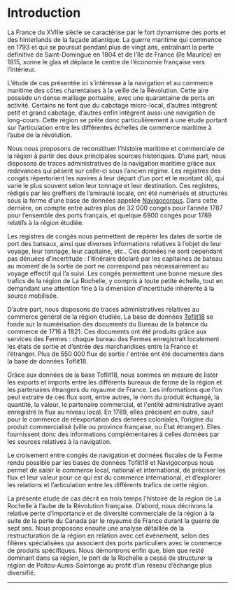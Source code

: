 

# Introduction

<Caller id="intro-provinces" />

La France du XVIIIe siècle se caractérise par le fort dynamisme des ports et des hinterlands de la façade atlantique. La guerre maritime qui commence en 1793 et qui se poursuit pendant plus de vingt ans, entraînant la perte définitive de Saint-Domingue en 1804 et de l’île de France (île Maurice) en 1815, sonne le glas et déplace le centre de l’économie française vers l’intérieur. 

L’étude de cas présentée ici s’intéresse à la navigation et au commerce maritime des côtes charentaises à la veille de la Révolution. Cette aire possède un dense maillage portuaire, avec une quarantaine de ports en activité. Certains ne font que du cabotage micro-local, d’autres intègrent petit et grand cabotage, d’autres enfin intègrent aussi une navigation de long-cours. Cette région se prête donc particulièrement à une étude portant sur l’articulation entre les différentes échelles de commerce maritime à l’aube de la révolution. 

<Caller id="intro-ports" />

Nous nous proposons de reconstituer l’histoire maritime et commerciale de la région à partir des deux principales sources historiques. D’une part, nous disposons de traces administratives de la navigation maritime grâce aux redevances qui pèsent sur celle-ci sous l’ancien régime. Les registres des congés répertorient les navires à leur départ d’un port et le montant dû, qui varie le plus souvent selon leur tonnage et leur destination. Ces registres, rédigés par les greffiers de l’amirauté locale, ont été numérisés et structurés sous la forme d’une base de données appelée [Navigocorpus](http://navigocorpus.org/). Dans cette dernière, on compte entre autres plus de 32 000 congés pour l’année 1787 pour l’ensemble des ports français, et quelque 6900 congés pour 1789 relatifs à la région étudiée.

Les registres de congés nous permettent de repérer les dates de sortie de port des bateaux, ainsi que diverses informations relatives à l’objet de leur voyage, leur tonnage, leur capitaine, etc.. Ces données ne sont cependant pas dénuées d’incertitude : l’itinéraire déclaré par les capitaines de bateau au moment de la sortie de port ne correspond pas nécessairement au voyage effectif qui l’a suivi. Les congés permettent une bonne mesure des trafics de la région de La Rochelle, y compris à toute petite échelle, tout en demandant une attention fine à la dimension d’incertitude inhérente à la source mobilisée.

<Caller id="intro-bureaux" />

D’autre part, nous disposons de traces administratives relatives au commerce général de la région étudiée. La base de données [Toflit18](http://toflit18.medialab.sciences-po.fr/%23/home) se fonde sur la numérisation des documents du Bureau de la balance du commerce de 1716 à 1821. Ces documents ont été produits grâce aux services des Fermes : chaque bureau des Fermes enregistrait localement les états de sortie et d’entrée des marchandises entre la France et l’étranger. Plus de 550 000 flux de sortie / entrée ont été documentés dans la base de données Toflit18.

Grâce aux données de la base Toflit18, nous sommes en mesure de lister les exports et imports entre les différents bureaux de ferme de la région et les partenaires étrangers du royaume de France. Les informations que l’on peut extraire de ces flux sont, entre autres, le nom du produit échangé, la quantité, la valeur, le partenaire commercial, et l'entité administrative ayant enregistré le flux au niveau local. En 1789, elles précisent en outre, sauf pour le commerce de réexportation des denrées coloniales, l’origine du produit commercialisé (ville ou province française, ou État étranger). Elles fournissent donc des informations complémentaires à celles données par les sources relatives à la navigation.

<div className="centered-part"><div className="centered-part-contents">

<Caller />

Le croisement entre congés de navigation et données fiscales de la Ferme rendu possible par les bases de données Toflit18 et Navigocorpus nous permet de saisir le commerce local, national et international, de préciser les flux et leur valeur pour ce qui est du commerce international, et d’explorer les relations et l’articulation entre les différents trafics de cette région.

La présente étude de cas décrit en trois temps l’histoire de la région de La Rochelle à l’aube de la Révolution française. D’abord, nous décrivons la relative perte d’importance et de diversité commerciale de la région à la suite de la perte du Canada par le royaume de France durant la guerre de sept ans. Nous proposons ensuite une analyse détaillée de la restructuration de la région en relation avec cet événement, selon des filières spécialisées qui associent des ports particuliers avec le commerce de produits spécifiques. Nous démontrons enfin que, bien que resté dominant dans sa région, le port de la Rochelle a cessé de structurer la région de Poitou-Aunis-Saintonge au profit d’un réseau d’échange plus diversifié.

---

</div></div>